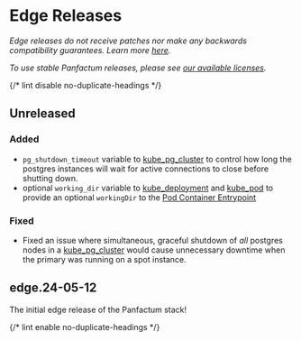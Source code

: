 # Edge Releases

_Edge releases do not receive patches nor make any backwards compatibility guarantees.
Learn more [here](/docs/edge/guides/versioning/releases)._

_To use stable Panfactum releases, please see [our available licenses](/stack/pricing)._

{/* lint disable no-duplicate-headings */}

## Unreleased

### Added

- `pg_shutdown_timeout` variable to [kube_pg_cluster](/docs/edge/reference/infrastructure-modules/kubernetes/kube_pg_cluster)
to control how long the postgres instances will wait for active connections to close before shutting down.
- optional `working_dir` variable to [kube_deployment](/docs/edge/reference/infrastructure-modules/kubernetes/kube_deployment) 
and [kube_pod](/docs/edge/reference/infrastructure-modules/kubernetes/kube_pod) to provide an optional `workingDir` to the [Pod Container Entrypoint](https://kubernetes.io/docs/reference/kubernetes-api/workload-resources/pod-v1/#entrypoint)

### Fixed

- Fixed an issue where simultaneous, graceful shutdown of _all_ postgres nodes in a [kube_pg_cluster](/docs/edge/reference/infrastructure-modules/kubernetes/kube_pg_cluster)
would cause unnecessary downtime when the primary was running on a spot instance.


## edge.24-05-12

The initial edge release of the Panfactum stack!

{/* lint enable no-duplicate-headings */}


